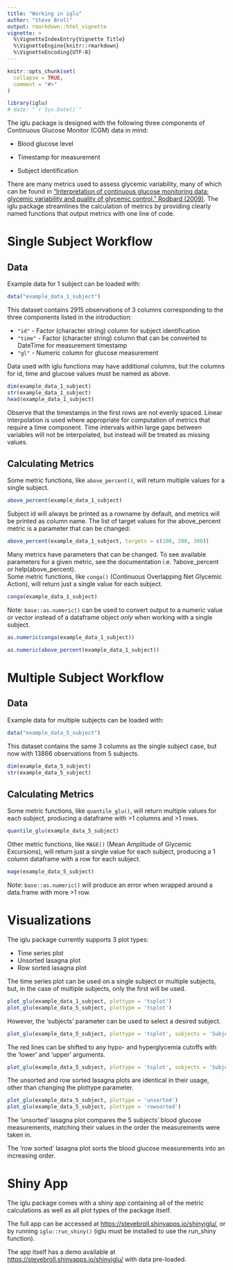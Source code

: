 ```yaml
---
title: "Working in iglu"
author: "Steve Broll"
output: rmarkdown::html_vignette
vignette: >
  %\VignetteIndexEntry{Vignette Title}
  %\VignetteEngine{knitr::rmarkdown}
  %\VignetteEncoding{UTF-8}
---
```


```r
knitr::opts_chunk$set(
  collapse = TRUE,
  comment = "#>"
)

library(iglu)
# date: "`r Sys.Date()`"
```

The iglu package is designed with the following three components of Continuous Glucose Monitor (CGM) data in mind:

* Blood glucose level

* Timestamp for measurement

* Subject identification

There are many metrics used to assess glycemic variability, many of which can be found in ["Interpretation of continuous glucose monitoring data: glycemic variability and quality of glycemic control." Rodbard (2009)](https://www.ncbi.nlm.nih.gov/pubmed/19469679). The iglu package streamlines the calculation of metrics by providing clearly named functions that output metrics with one line of code. 

# Single Subject Workflow
## Data

Example data for 1 subject can be loaded with:

```r
data("example_data_1_subject")
```
  
This dataset contains 2915 observations of 3 columns corresponding to the three components listed in the introduction:

* `"id"` - Factor (character string) column for subject identification
* `"time"` - Factor (character string) column that can be converted to DateTime for measurement timestamp
* `"gl"` - Numeric column for glucose measurement

Data used with iglu functions may have additional columns, but the columns for id, time and glucose values must be named as above.

```r
dim(example_data_1_subject)
str(example_data_1_subject)
head(example_data_1_subject)
```

Observe that the timestamps in the first rows are not evenly spaced. Linear interpolation is used where appropriate for computation of metrics that require a time component. Time intervals within large gaps between variables will not be interpolated, but instead will be treated as missing values.

## Calculating Metrics

Some metric functions, like `above_percent()`, will return multiple values for a single subject. 

```r
above_percent(example_data_1_subject)
```

Subject id will always be printed as a rowname by default, and metrics will be printed as column name. The list of target values for the above_percent metric is a parameter that can be changed:

```r
above_percent(example_data_1_subject, targets = c(100, 200, 300))
```

Many metrics have parameters that can be changed. To see available parameters for a given metric, see the documentation i.e. ?above_percent or help(above_percent).  
Some metric functions, like `conga()` (Continuous Overlapping Net Glycemic Action), will return just a single value for each subject.

```r
conga(example_data_1_subject)
```

Note: `base::as.numeric()` can be used to convert output to a numeric value or vector instead of a dataframe object *only* when working with a single subject.

```r
as.numeric(conga(example_data_1_subject))

as.numeric(above_percent(example_data_1_subject))
```

# Multiple Subject Workflow

## Data

Example data for multiple subjects can be loaded with:

```r
data("example_data_5_subject")
```
  
This dataset contains the same 3 columns as the single subject case, but now with 13866 observations from 5 subjects.

```r
dim(example_data_5_subject)
str(example_data_5_subject)
```

## Calculating Metrics

Some metric functions, like `quantile_glu()`, will return multiple values for each subject, producing a dataframe with >1 columns and >1 rows. 

```r
quantile_glu(example_data_5_subject)
```

Other metric functions, like `MAGE()` (Mean Amplitude of Glycemic Excursions), will return just a single value for each subject, producing a 1 column dataframe with a row for each subject.

```r
mage(example_data_5_subject)
```

Note: `base::as.numeric()` will produce an error when wrapped around a data.frame with more >1 row.

# Visualizations

The iglu package currently supports 3 plot types:

* Time series plot
* Unsorted lasagna plot
* Row sorted lasagna plot

The time series plot can be used on a single subject or multiple subjects, but, in the case of multiple subjects, only the first will be used.
```r
plot_glu(example_data_1_subject, plottype = 'tsplot')
plot_glu(example_data_5_subject, plottype = 'tsplot')
```
However, the 'subjects' parameter can be used to select a desired subject.

```r
plot_glu(example_data_5_subject, plottype = 'tsplot', subjects = 'Subject 3')
```
The red lines can be shifted to any hypo- and hyperglycemia cutoffs with the 'lower' and 'upper' arguments.

```r
plot_glu(example_data_5_subject, plottype = 'tsplot', subjects = 'Subject 3', lower = 80, upper = 150)
```

The unsorted and row sorted lasagna plots are identical in their usage, other than changing the plottype parameter.

```r
plot_glu(example_data_5_subject, plottype = 'unsorted')
plot_glu(example_data_5_subject, plottype = 'rowsorted')
```

The 'unsorted' lasagna plot compares the 5 subjects' blood glucose measurements, matching their values in the order the measurements were taken in.  
  
The 'row sorted' lasagna plot sorts the blood glucose measurements into an increasing order.

# Shiny App

The iglu package comes with a shiny app containing all of the metric calculations as well as all plot types of the package itself.
  
The full app can be accessed at [https://stevebroll.shinyapps.io/shinyiglu/](https://stevebroll.shinyapps.io/shinyiglu/), or by running `iglu::run_shiny()` (iglu must be installed to use the run_shiny function).
  
The app itself has a demo available at [https://stevebroll.shinyapps.io/shinyiglu/](https://stevebroll.shinyapps.io/shinyigludemo/) with data pre-loaded.
